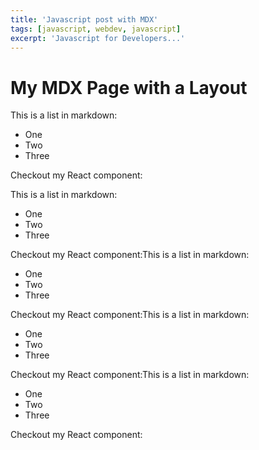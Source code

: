 ```yaml
---
title: 'Javascript post with MDX'
tags: [javascript, webdev, javascript]
excerpt: 'Javascript for Developers...'
---
```


# My MDX Page with a Layout

This is a list in markdown:

- One
- Two
- Three

Checkout my React component:


This is a list in markdown:

- One
- Two
- Three

Checkout my React component:This is a list in markdown:

- One
- Two
- Three

Checkout my React component:This is a list in markdown:

- One
- Two
- Three

Checkout my React component:This is a list in markdown:

- One
- Two
- Three

Checkout my React component:
